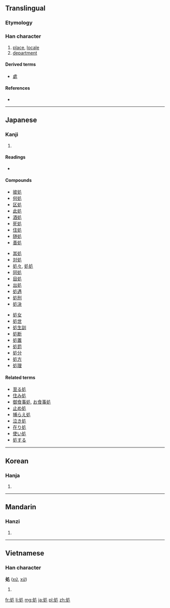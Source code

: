 {{also|處}}
==Translingual==

===Etymology===
{{Han compound|夂|几|t2=table|ls=ic}}

===Han character===
{{Han char|rn=16|rad=几|as=03|sn=5|four=|canj=竹水竹弓 (HEHN)}}

# [[place]], [[locale]]
# [[department]]

====Derived terms====
* [[處]]

====References====
* {{Han ref|kx=0134.050|dkj=01745|dj=0299.150|hdz=10276.130|uh=51E6|ud=20966}}

----

==Japanese==

===Kanji===
{{ja-kanji|grade=6|rs=几03}}

# {{defn|lang=ja|sort=几03}}

====Readings====
* {{ja-readings|on=[[しょ]] ([[sho]])|kun=[[おる]] ([[oru]]), [[ところ]] ([[tokoro]]), [[とこ]] ([toko])}}

====Compounds====
{{top3}}
* [[彼処]]
* [[何処]]
* [[区処]]
* [[此処]]
* [[酒処]]
* [[死処]]
* [[住処]]
* [[随処]]
* [[善処]]
{{mid3}}
* [[其処]]
* [[対処]]
* [[処々]], [[処処]]
* [[同処]]
* [[目処]]
* [[出処]]
* [[処遇]]
* [[処刑]]
* [[処決]]
{{mid3}}
* [[処女]]
* [[処世]]
* [[処生訓]]
* [[処断]]
* [[処置]]
* [[処罰]]
* [[処分]]
* [[処方]]
* [[処理]]
{{bottom}}

====Related terms====
* [[至る処]]
* [[住み処]]
* [[御食事処]], [[お食事処]]
* [[止め処]]
* [[捕らえ処]]
* [[泣き処]]
* [[在り処]]
* [[使い処]]
* [[処する]]

----

==Korean==

===Hanja===
{{ko-hanja|hangeul=[[처]]|rv=cheo|mr=ch'ŏ}}

# {{defn|lang=ko|sort=几03}}

----

==Mandarin==

===Hanzi===
{{cmn-hanzi|pin=[[chǔ]] ([[chu3]])|wg=ch'u<sup>3</sup>}}

# {{defn|lang=cmn|sort=几03}}

----

==Vietnamese==

===Han character===
'''処''' ([[xứ]], [[xử]])

# {{defn|lang=vi}}

[[fr:処]]
[[li:処]]
[[mg:処]]
[[ja:処]]
[[pl:処]]
[[zh:処]]